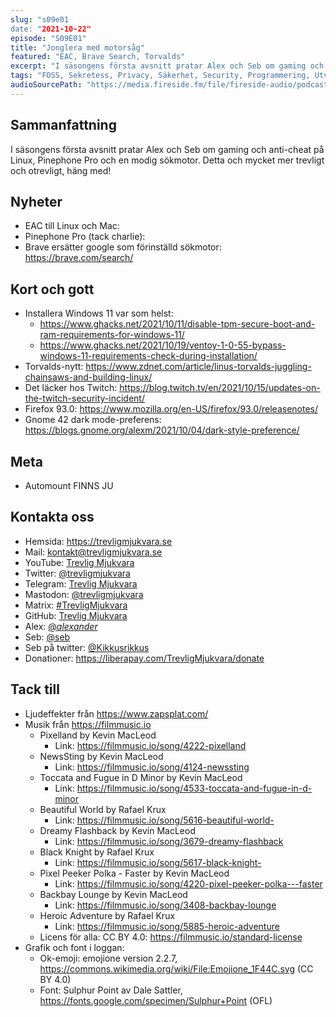 ```yaml
---
slug: "s09e01
date: "2021-10-22"
episode: "S09E01"
title: "Jonglera med motorsåg"
featured: "EAC, Brave Search, Torvalds"
excerpt: "I säsongens första avsnitt pratar Alex och Seb om gaming och anti-cheat på Linux, Pinephone Pro och en modig sökmotor. Detta och mycket mer trevligt och otrevligt, häng med!"
tags: "FOSS, Sekretess, Privacy, Säkerhet, Security, Programmering, Utveckling, Mjukvara, Technology, Linux, Open Source, EAC, BattleEye, Easy Anti Cheat, Steam, Valve, Brave, Brave Search, Pinephone, Pine64, Windows 11, Ventoy, Rufus, GNOME, Linus Torvalds"
audioSourcePath: "https://media.fireside.fm/file/fireside-audio/podcasts/audio/e/e86366d5-e25c-4aab-9a13-33b7144ac160/episodes/3/3c0a06c8-a1e6-4c36-a3a2-faec51ad1cca/3c0a06c8-a1e6-4c36-a3a2-faec51ad1cca.mp3"
---
```


## Sammanfattning
I säsongens första avsnitt pratar Alex och Seb om gaming och anti-cheat på Linux, Pinephone Pro och en modig sökmotor. Detta och mycket mer trevligt och otrevligt, häng med!

## Nyheter
- EAC till Linux och Mac: 
- Pinephone Pro (tack charlie):
- Brave ersätter google som förinställd sökmotor: https://brave.com/search/

## Kort och gott
- Installera Windows 11 var som helst: 
  - https://www.ghacks.net/2021/10/11/disable-tpm-secure-boot-and-ram-requirements-for-windows-11/
  - https://www.ghacks.net/2021/10/19/ventoy-1-0-55-bypass-windows-11-requirements-check-during-installation/
- Torvalds-nytt: https://www.zdnet.com/article/linus-torvalds-juggling-chainsaws-and-building-linux/
- Det läcker hos Twitch: https://blog.twitch.tv/en/2021/10/15/updates-on-the-twitch-security-incident/
- Firefox 93.0: https://www.mozilla.org/en-US/firefox/93.0/releasenotes/
- Gnome 42 dark mode-preferens: https://blogs.gnome.org/alexm/2021/10/04/dark-style-preference/

## Meta
- Automount FINNS JU 

## Kontakta oss

- Hemsida: https://trevligmjukvara.se
- Mail: kontakt@trevligmjukvara.se
- YouTube: [Trevlig Mjukvara](https://www.youtube.com/channel/UCRVmpkj-XM6UhUCjGiL3hhQ)
- Twitter: [@trevligmjukvara](https://twitter.com/trevligmjukvara)
- Telegram: [Trevlig Mjukvara](https://t.me/trevligmjukvara)
- Mastodon: [@trevligmjukvara](https://fikaverse.club/@trevligmjukvara)
- Matrix: [#TrevligMjukvara](https://matrix.to/#/%23TrevligMjukvara:matrix.org)
- GitHub: [Trevlig Mjukvara](https://github.com/trevligmjukvara)
- Alex: [@_alexander_](https://mastodon.online/@_alexander_)
- Seb: [@seb](https://social.gelotte.dev/@seb)
- Seb på twitter: [@Kikkusrikkus](https://twitter.com/Kikkusrikkus)
- Donationer: https://liberapay.com/TrevligMjukvara/donate

## Tack till

- Ljudeffekter från https://www.zapsplat.com/
- Musik från https://filmmusic.io
  - Pixelland by Kevin MacLeod
    - Link: https://filmmusic.io/song/4222-pixelland
  - NewsSting by Kevin MacLeod
    - Link: https://filmmusic.io/song/4124-newssting
  - Toccata and Fugue in D Minor by Kevin MacLeod
    - Link: https://filmmusic.io/song/4533-toccata-and-fugue-in-d-minor
  - Beautiful World by Rafael Krux
    - Link: https://filmmusic.io/song/5616-beautiful-world-
  - Dreamy Flashback by Kevin MacLeod
    - Link: https://filmmusic.io/song/3679-dreamy-flashback
  - Black Knight by Rafael Krux
    - Link: https://filmmusic.io/song/5617-black-knight-
  - Pixel Peeker Polka - Faster by Kevin MacLeod
    - Link: https://filmmusic.io/song/4220-pixel-peeker-polka---faster
  - Backbay Lounge by Kevin MacLeod
    - Link: https://filmmusic.io/song/3408-backbay-lounge
  - Heroic Adventure by Rafael Krux
    - Link: https://filmmusic.io/song/5885-heroic-adventure
  - Licens för alla: CC BY 4.0: https://filmmusic.io/standard-license
- Grafik och font i loggan:
  - Ok-emoji: emojione version 2.2.7, https://commons.wikimedia.org/wiki/File:Emojione_1F44C.svg (CC BY 4.0)
  - Font: Sulphur Point av Dale Sattler, https://fonts.google.com/specimen/Sulphur+Point (OFL)
